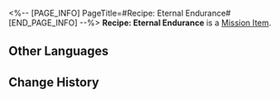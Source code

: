 <%-- [PAGE_INFO]
PageTitle=#Recipe: Eternal Endurance#
[END_PAGE_INFO] --%>
{{Item Infobox
|id          = 150015
|image       = Item Recipe- Eternal Endurance.png
|type        = Mission Item
|invCategory = Missions
|rarity      = 3
|effect      = 
|description = "Insufficient active ingredient. Experiment failed."<br />The scholar, frustrated by his 106,001st failure, randomly poked at the terminal. Developing a new poison formula proved to be much more challenging than anticipated. If he couldn't produce results by tomorrow...<br />His mind was overwhelmed with worry, leading him to knock over the test tube rack on the table. The liquids from two unidentified containers mixed, releasing a pungent odor...
}}
{{Description|''"The 106,002nd attempt. Result: successful."''}}
'''Recipe: Eternal Endurance''' is a [[Mission Item]].

==Other Languages==
{{Other Languages
|en   = Recipe: Eternal Endurance
|zhs  = 调饮材料：恒久忍耐
|zht  = 調飲材料：恆久忍耐
|ja   = カクテルの材料：永久の忍耐
|ko   = 음료 재료: 영원한 인내
|es   = Receta: Tenacidad perpetua
|fr   = Recette&nbsp;: Endurance inébranlable
|ru   = Рецепт: Вечная стойкость
|th   = ส่วนผสมเครื่องดื่ม: Eternal Endurance
|vi   = Nguyên Liệu Pha Chế: Kiên Nhẫn Vĩnh Cửu
|de   = Rezept: Unaufhörliche Ausdauer
|id   = Bahan Racikan: Eternal Endurance
|pt   = Receita: Resistência Eterna
}}

==Change History==
{{Change History|2.1}}